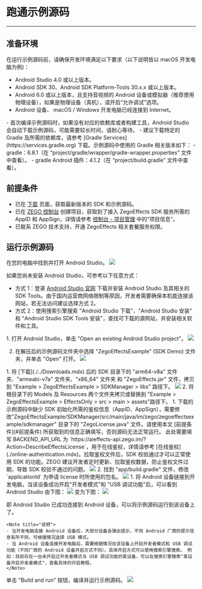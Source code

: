# 跑通示例源码

---

## 准备环境

在运行示例源码前，请确保开发环境满足以下要求（以下说明皆以 macOS 开发电脑为例)：

* Android Studio 4.0 或以上版本。
* Android SDK 30、Android SDK Platform-Tools 30.x.x 或以上版本。
* Android 6.0 或以上版本，且支持音视频的 Android 设备或模拟器（推荐使用物理设备），如果是物理设备（真机），请开启“允许调试”选项。
* Android 设备、 macOS / Windows 开发电脑已经连接到 Internet。

<Note title="说明">
- 首次编译示例源码时，如果没有对应的依赖库或者构建工具，Android Studio 会自动下载示例源码，可能需要较长时间，请耐心等待。
- 建议下载特定的 Gradle 及所需的依赖库，请参考 [Gradle Services](https://services.gradle.org) 下载。示例源码中使用的 Gradle 相关版本如下：
    - gradle：6.8.1（在 “project/gradle/wrapper/gradle-wrapper.properties” 文件中查看）。
    - gradle Android 插件：4.1.2（在 “project/build.gradle” 文件中查看）。
</Note>


## 前提条件

- 已在 [下载](./../Downloads.mdx) 页面，获取最新版本的 SDK 和示例源码。
- 已在 [ZEGO 控制台](https://console.zego.im) 创建项目，获取到了接入 ZegoEffects SDK 服务所需的 AppID 和 AppSign，详情请参考 [控制台 - 项目管理](https://doc-zh.zego.im/article/12107) 中的“项目信息”。
- 已联系 ZEGO 技术支持，开通 ZegoEffects 相关套餐服务权限。


## 运行示例源码


<Steps>
<Step title="打开 Android Studio">
在您的电脑中找到并打开 Android Studio。

<Frame width="128" height="auto" caption=""><img src="https://storage.zego.im/sdk-doc/Pics/ZegoEffects/Android/android_studio_logo.png" /></Frame>

如果您尚未安装 Android Studio，可参考以下任意方式：
- 方式 1：登录 [Android Studio 官网](https://developer.android.com/studio) 下载并安装 Android Studio 及其相关的 SDK Tools。由于国内运营商网络限制等原因，开发者需要确保本机能连接该网站，若无法访问建议选择方式 2。
- 方式 2：使用搜索引擎搜索 "Android Studio 下载"、"Android Studio 安装" 和 "Android Studio SDK Tools 安装"，查找可下载的源网站，并安装相关软件和工具。

</Step>
<Step title="打开示例项目">
1. 打开 Android Studio，单击 "Open an existing Android Studio project"。
    <Frame width="512" height="auto" caption=""><img src="https://storage.zego.im/sdk-doc/Pics/ZegoEffects/Android/android_studio_open_project.png" /></Frame>

2. 在解压后的示例源码文件夹中选择 "ZegoEffectsExample" (SDK Demo) 文件夹，并单击 "Open" 打开。
    <Frame width="512" height="auto" caption=""><img src="https://storage.zego.im/sdk-doc/Pics/ZegoEffects/Android/open_effects_android_example.png" /></Frame>
</Step>
<Step title="添加 SDK 资源">
1. 将 [下载](./../Downloads.mdx) 后的 SDK 目录下的 "arm64-v8a" 文件夹、"armeabi-v7a" 文件夹、"x86_64" 文件夹 和 "ZegoEffects.jar" 文件，拷贝到 "Example > ZegoEffectsExample > SDKManager > libs" 路径下。
<Frame width="512" height="auto" caption=""><img src="https://storage.zego.im/sdk-doc/Pics/ZegoEffects/Android/android_studio_dependency_libs.png" /></Frame>
2. 将根目录下的 Models 及 Resources 两个文件夹拷贝或替换到 "Example > ZegoEffectsExample > EffectsOnly > src > main > assets"路径下。
</Step>
<Step title="配置鉴权信息">
1. 下载的示例源码中缺少 SDK 初始化所需的鉴权信息（AppID、AppSign），需要修改"ZegoEffectsExample/SDKManager/src/main/java/im/zego/zegoeffectsexample/sdkmanager" 目录下的 "ZegoLicense.java" 文件。请使用本文 [前提条件](#前提条件) 所获取到的信息正确填写，否则源码无法正常运行。
    <Warning>
    此处需要填写 BACKEND_API_URL 为 `https://aieffects-api.zego.im/?Action=DescribeEffectsLicense`，用于在线鉴权，详情请参考 [在线鉴权](./online-authentication.mdx)。拉取鉴权文件后，SDK 校验通过才可以正常使用 SDK 的功能。ZEGO 建议开发者定时更新、拉取鉴权数据，防止鉴权文件过期，导致 SDK 校验不通过的问题。
    </Warning>
    <Frame width="512" height="auto" caption=""><img src="https://storage.zego.im/sdk-doc/Pics/ZegoEffects/Android/enter_effects_license.png" /></Frame>
2. 找到 "app/build.gradle" 文件，修改 `applicationId` 为申请 license 时所使用的包名。
    <Frame width="512" height="auto" caption=""><img src="https://storage.zego.im/sdk-doc/Pics/android_bundleid.png" /></Frame>
</Step>
<Step title="连接设备">
1. 将 Android 设备链接到开发电脑，当该设备成功开启"开发者模式"和 "USB 调试功能"后，可以看到 Android Studio 由下图：
    <Frame width="512" height="auto" caption=""><img src="https://storage.zego.im/sdk-doc/Pics/ZegoEffects/Android/android_studio_no_device.png" /></Frame>
    变为下图：
    <Frame width="512" height="auto" caption=""><img src="https://storage.zego.im/sdk-doc/Pics/ZegoEffects/Android/android_studio_has_device.png" /></Frame>
   
   即 Android Studio 已成功连接到 Android 设备，可以将示例源码运行到该设备上了。
    
    <Note title="说明">
    - 当开发电脑连接 Android 设备后，大部分设备会弹出提示，不同 Android 厂商的提示信息有所不同，可根据情况选择 USB 模式。
    - 当 Android 设备连接开发电脑后，需要根据情况在该设备上开启开发者模式和 USB 调试功能（不同厂商的 Android 设备开启方式不同）。具体开启方式可以使用搜索引擎搜索。 例如：目前存在一台未开启过开发者模式与 USB 调试功能的某设备，可以在搜索引擎搜索"某设备开启开发者模式"，查看具体的开启教程。
    </Note>
</Step>
<Step title="运行项目">
单击 "Build and run" 按钮，编译并运行示例源码。
    <Frame width="512" height="auto" caption=""><img src="https://storage.zego.im/sdk-doc/Pics/ZegoEffects/Android/android_studio_build_and_run.png" /></Frame>
</Step>
</Steps>
